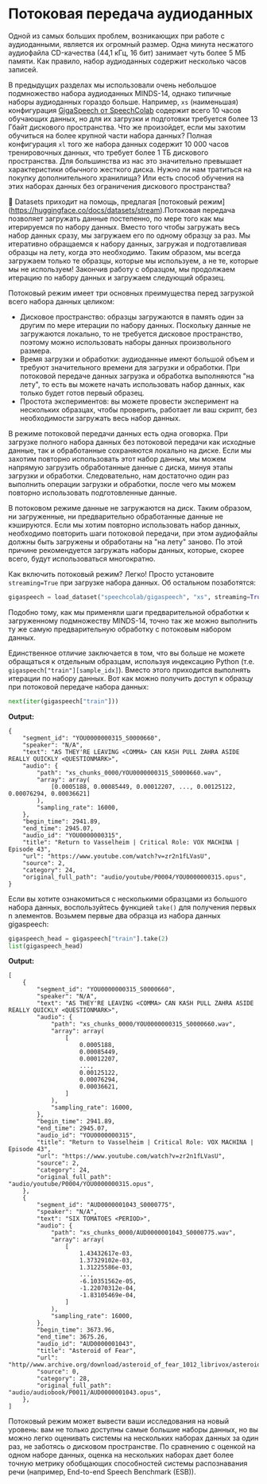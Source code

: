 # Потоковая передача аудиоданных

Одной из самых больших проблем, возникающих при работе с аудиоданными, является их огромный размер. Одна минута несжатого аудиофайла CD-качества (44,1 кГц, 16 бит)
занимает чуть более 5 МБ памяти. Как правило, набор аудиоданных содержит несколько часов записей.

В предыдущих разделах мы использовали очень небольшое подмножество набора аудиоданных MINDS-14, однако типичные наборы аудиоданных гораздо больше.
Например, `xs` (наименьшая) конфигурация [GigaSpeech от SpeechColab](https://huggingface.co/datasets/speechcolab/gigaspeech)
содержит всего 10 часов обучающих данных, но для их загрузки и подготовки требуется более 13 Гбайт дискового пространства. Что же
произойдет, если мы захотим обучиться на более крупной части набора данных? Полная конфигурация `xl` того же набора данных содержит 10 000 часов
тренировочных данных, что требует более 1 ТБ дискового пространства. Для большинства из нас это значительно превышает характеристики обычного
жесткого диска. Нужно ли нам тратиться на покупку дополнительного хранилища? Или есть способ обучения на этих наборах данных без ограничения дискового пространства?

🤗 Datasets приходит на помощь, предлагая [потоковый режим] (https://huggingface.co/docs/datasets/stream).Потоковая передача позволяет загружать данные постепенно, по мере того как
мы итерируемся по набору данных. Вместо того чтобы загружать весь набор данных сразу, мы загружаем его по одному образцу за раз.
Мы итеративно обращаемся к набору данных, загружая и подготавливая образцы на лету, когда это необходимо. Таким образом, мы всегда
загружаем только те образцы, которые мы используем, а не те, которые мы не используем!
Закончив работу с образцом, мы продолжаем итерацию по набору данных и загружаем следующий образец.

Потоковый режим имеет три основных преимущества перед загрузкой всего набора данных целиком:

* Дисковое пространство: образцы загружаются в память один за другим по мере итерации по набору данных. Поскольку данные не загружаются
локально, то не требуется дисковое пространство, поэтому можно использовать наборы данных произвольного размера.
* Время загрузки и обработки: аудиоданные имеют большой объем и требуют значительного времени для загрузки и обработки.
При потоковой передаче данных загрузка и обработка выполняются "на лету", то есть вы можете начать использовать набор данных, как только
будет готов первый образец.
* Простота экспериментов: вы можете провести эксперимент на нескольких образцах, чтобы проверить, работает ли ваш скрипт, без необходимости
загружать весь набор данных.

В режиме потоковой передачи данных есть одна оговорка. При загрузке полного набора данных без потоковой передачи как исходные данные, так и обработанные
сохраняются локально на диске. Если мы захотим повторно использовать этот набор данных, мы можем напрямую загрузить обработанные данные с диска,
минуя этапы загрузки и обработки. Следовательно, нам достаточно один раз выполнить операции загрузки и обработки,
после чего мы можем повторно использовать подготовленные данные.

В потоковом режиме данные не загружаются на диск. Таким образом, ни загруженные, ни предварительно обработанные данные не кэшируются.
Если мы хотим повторно использовать набор данных, необходимо повторить шаги потоковой передачи, при этом аудиофайлы должны быть загружены и обработаны на
"на лету" заново. По этой причине рекомендуется загружать наборы данных, которые, скорее всего, будут использоваться многократно.

Как включить потоковый режим? Легко! Просто установите `streaming=True` при загрузке набора данных. Об остальном позаботятся:

```py
gigaspeech = load_dataset("speechcolab/gigaspeech", "xs", streaming=True)
```

Подобно тому, как мы применяли шаги предварительной обработки к загруженному подмножеству MINDS-14, точно так же можно выполнить
ту же самую предварительную обработку с потоковым набором данных.

Единственное отличие заключается в том, что вы больше не можете обращаться к отдельным образцам, используя индексацию Python (т.е. `gigaspeech["train"][sample_idx]`).
Вместо этого приходится выполнять итерации по набору данных. Вот как можно получить доступ к образцу при потоковой передаче набора данных:

```py
next(iter(gigaspeech["train"]))
```

**Output:**
```out
{
    "segment_id": "YOU0000000315_S0000660",
    "speaker": "N/A",
    "text": "AS THEY'RE LEAVING <COMMA> CAN KASH PULL ZAHRA ASIDE REALLY QUICKLY <QUESTIONMARK>",
    "audio": {
        "path": "xs_chunks_0000/YOU0000000315_S0000660.wav",
        "array": array(
            [0.0005188, 0.00085449, 0.00012207, ..., 0.00125122, 0.00076294, 0.00036621]
        ),
        "sampling_rate": 16000,
    },
    "begin_time": 2941.89,
    "end_time": 2945.07,
    "audio_id": "YOU0000000315",
    "title": "Return to Vasselheim | Critical Role: VOX MACHINA | Episode 43",
    "url": "https://www.youtube.com/watch?v=zr2n1fLVasU",
    "source": 2,
    "category": 24,
    "original_full_path": "audio/youtube/P0004/YOU0000000315.opus",
}
```

Если вы хотите ознакомиться с несколькими образцами из большого набора данных, воспользуйтесь функцией `take()` для получения первых n элементов. Возьмем
первые два образца из набора данных gigaspeech:

```py
gigaspeech_head = gigaspeech["train"].take(2)
list(gigaspeech_head)
```

**Output:**
```out
[
    {
        "segment_id": "YOU0000000315_S0000660",
        "speaker": "N/A",
        "text": "AS THEY'RE LEAVING <COMMA> CAN KASH PULL ZAHRA ASIDE REALLY QUICKLY <QUESTIONMARK>",
        "audio": {
            "path": "xs_chunks_0000/YOU0000000315_S0000660.wav",
            "array": array(
                [
                    0.0005188,
                    0.00085449,
                    0.00012207,
                    ...,
                    0.00125122,
                    0.00076294,
                    0.00036621,
                ]
            ),
            "sampling_rate": 16000,
        },
        "begin_time": 2941.89,
        "end_time": 2945.07,
        "audio_id": "YOU0000000315",
        "title": "Return to Vasselheim | Critical Role: VOX MACHINA | Episode 43",
        "url": "https://www.youtube.com/watch?v=zr2n1fLVasU",
        "source": 2,
        "category": 24,
        "original_full_path": "audio/youtube/P0004/YOU0000000315.opus",
    },
    {
        "segment_id": "AUD0000001043_S0000775",
        "speaker": "N/A",
        "text": "SIX TOMATOES <PERIOD>",
        "audio": {
            "path": "xs_chunks_0000/AUD0000001043_S0000775.wav",
            "array": array(
                [
                    1.43432617e-03,
                    1.37329102e-03,
                    1.31225586e-03,
                    ...,
                    -6.10351562e-05,
                    -1.22070312e-04,
                    -1.83105469e-04,
                ]
            ),
            "sampling_rate": 16000,
        },
        "begin_time": 3673.96,
        "end_time": 3675.26,
        "audio_id": "AUD0000001043",
        "title": "Asteroid of Fear",
        "url": "http//www.archive.org/download/asteroid_of_fear_1012_librivox/asteroid_of_fear_1012_librivox_64kb_mp3.zip",
        "source": 0,
        "category": 28,
        "original_full_path": "audio/audiobook/P0011/AUD0000001043.opus",
    },
]
```

Потоковый режим может вывести ваши исследования на новый уровень: вам не только доступны самые большие наборы данных, но вы
можно легко оценивать системы на нескольких наборах данных за один раз, не заботясь о дисковом пространстве. По сравнению с оценкой
на одном наборе данных, оценка на нескольких наборах дает более точную метрику обобщающих способностей 
системы распознавания речи (например, End-to-end Speech Benchmark (ESB)).
